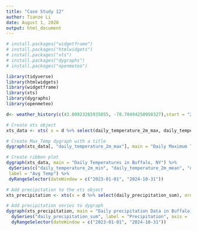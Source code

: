 ```yaml
---
title: "Case Study 12"
author: Tianze Li
date: August 1, 2020
output: html_document
---
```


```r
# install.packages("widgetframe") 
# install.packages("htmlwidgets") 
# install.packages("xts") 
# install.packages("dygraphs") 
# install.packages("openmeteo")

library(tidyverse) 
library(htmlwidgets) 
library(widgetframe) 
library(xts) 
library(dygraphs) 
library(openmeteo)

d<- weather_history(c(43.00923265935055, -78.78494250958327),start = "2023-01-01",end=today(), daily=list("temperature_2m_max","temperature_2m_min","precipitation_sum")) %>% mutate(daily_temperature_2m_mean=(daily_temperature_2m_max+daily_temperature_2m_min)/2)
```

```r
# Create xts object
xts_data <- xts( x = d %>% select(daily_temperature_2m_max, daily_temperature_2m_min, daily_temperature_2m_mean), order.by = d$date )

# Create Max_Temp dygraph with a title
dygraph(xts_data[, "daily_temperature_2m_max"], main = "Daily Maximum Temperature in Buffalo, NY") %>% dyRangeSelector(dateWindow = c("2023-01-01", "2024-10-31"))

# Create ribbon plot
dygraph(xts_data, main = "Daily Temperatures in Buffalo, NY") %>% 
 dySeries(c("daily_temperature_2m_min", "daily_temperature_2m_mean", "daily_temperature_2m_max"),
 label = "Avg Temp") %>%
 dyRangeSelector(dateWindow = c("2023-01-01", "2024-10-31"))
```

```r
# Add precipitation to the xts object
xts_precipitation <- xts(x = d %>% select(daily_precipitation_sum), order.by = d$date)

# Add precipitation series to dygraph
dygraph(xts_precipitation, main = "Daily precipitation Data in Buffalo, NY") %>%
  dySeries("daily_precipitation_sum", label = "Precipitation", axis = 'y2') %>%
  dyRangeSelector(dateWindow = c("2023-01-01", "2024-10-31"))
```
